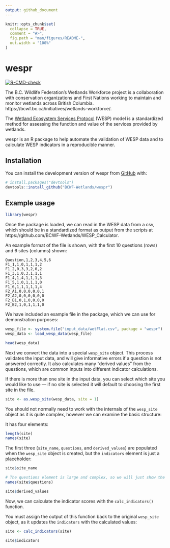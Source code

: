 ```yaml
---
output: github_document
---
```


<!-- README.md is generated from README.Rmd. Please edit that file -->

```r
knitr::opts_chunk$set(
  collapse = TRUE,
  comment = "#>",
  fig.path = "man/figures/README-",
  out.width = "100%"
)
```

# wespr

<!-- badges: start -->
[![R-CMD-check](https://github.com/BCWF-Wetlands/wespr/actions/workflows/R-CMD-check.yaml/badge.svg)](https://github.com/BCWF-Wetlands/wespr/actions/workflows/R-CMD-check.yaml)
<!-- badges: end -->

The B.C. Wildlife Federation’s Wetlands Workforce project is a collaboration with conservation organizations and First Nations working to maintain and monitor wetlands across British Columbia. https://bcwf.bc.ca/initiatives/wetlands-workforce/.  

The [Wetland Ecosystem Services Protocol](https://wetlandsworkforce.ca/portfolio/wetlands-ecosystem-services-protocol/) (WESP) model is a standardized method for assessing the function and value of the services provided by wetlands.

wespr is an R package to help automate the validation of WESP data and to calculate 
WESP indicators in a reproducible manner.

## Installation

You can install the development version of wespr from [GitHub](https://github.com/) with:

``` r
# install.packages("devtools")
devtools::install_github("BCWF-Wetlands/wespr")
```

## Example usage

```r
library(wespr)
```

Once the package is loaded, we can read in the WESP data from a csv, which should be in a
standardized format as output from the scripts at https://github.com/BCWF-Wetlands/WESP_Calculator.

An example format of the file is shown, with the first 10 questions (rows) and 6 sites (columns) shown:

```
Question,1,2,3,4,5,6
F1_1,1,0,1,1,1,2
F1_2,0,3,3,2,0,2
F1_3,1,0,3,1,1,1
F1_4,1,4,1,1,1,3
F1_5,1,0,1,1,1,0
F1_6,1,1,1,1,1,4
F2_A1,0,0,0,0,0,1
F2_A2,0,0,0,0,0,0
F2_B1,0,1,0,0,0,0
F2_B2,1,0,1,1,1,0
```

We have included an example file in the package, which we can use for demonstration purposes:

```r
wesp_file <- system.file("input_data/wetFlat.csv", package = "wespr")
wesp_data <- load_wesp_data(wesp_file)

head(wesp_data)
```

Next we convert the data into a special `wesp_site` object. This process validates
the input data, and will give informative errors if a question is not answered correctly.
It also calculates many "derived values" from the questions, which are common inputs into different
indicator calculations.

If there is more than one site in the input data, you can select which site you
would like to use --- if no site is selected it will default to choosing the first 
site in the file.

```r
site <- as.wesp_site(wesp_data, site = 1)
```

You should not normally need to work with the internals of the `wesp_site` object
as it is quite complex, however we can examine the basic structure:

It has four elements:

```r
length(site)
names(site)
```

The first three (`site_name`, `questions`, and `derived_values`) are populated when 
the `wesp_site` object is created, but the `indicators` element is just a placeholder:

```r
site$site_name

# The questions element is large and complex, so we will just show the names:
names(site$questions)

site$derived_values
```

Now, we can calculate the indicator scores with the `calc_indicators()` function.

You must assign the output of this function back to the original `wesp_site` 
object, as it updates the `indicators` with the calculated values:

```r
site <- calc_indicators(site)

site$indicators
```


